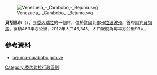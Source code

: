 [[Image:Venezuela_-_Carabobo_-_Bejuma.svg|right]]

{{Coord|10|10|22|N|68|15|32|W|display=title}}

'''貝胡馬市'''（{{lang-es|Municipio Bejuma}}），是[[委內瑞拉|委內瑞拉]]的一個市，位於該國北部[[卡拉波波州|卡拉波波州]]，首府設於[[貝胡馬|貝胡馬]]，面積469平方公里，2012年人口46,345，人口密度為每平方公里99人。

==參考資料==
*[https://archive.is/20061008030210/http://bejuma-carabobo.gob.ve/ bejuma-carabobo.gob.ve] {{es icon}}

{{Venezuela-geo-stub}}
[[Category:委內瑞拉行政區劃|Category:委內瑞拉行政區劃]]